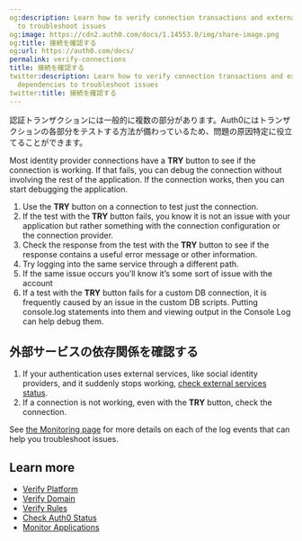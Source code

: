 ```yaml
---
og:description: Learn how to verify connection transactions and external service dependencies
  to troubleshoot issues
og:image: https://cdn2.auth0.com/docs/1.14553.0/img/share-image.png
og:title: 接続を確認する
og:url: https://auth0.com/docs/
permalink: verify-connections
title: 接続を確認する
twitter:description: Learn how to verify connection transactions and external service
  dependencies to troubleshoot issues
twitter:title: 接続を確認する
---
```


認証トランザクションには一般的に複数の部分があります。Auth0にはトランザクションの各部分をテストする方法が備わっているため、問題の原因特定に役立てることができます。

Most <Tooltip tip="Identity Provider (IdP): Service that stores and manages digital identities." cta="View Glossary" href="/docs/glossary?term=identity+provider">identity provider</Tooltip> connections have a **TRY** button to see if the connection is working. If that fails, you can debug the connection without involving the rest of the application. If the connection works, then you can start debugging the application.

1. Use the **TRY** button on a connection to test just the connection.
2. If the test with the **TRY** button fails, you know it is not an issue with your application but rather something with the connection configuration or the connection provider.
3. Check the response from the test with the **TRY** button to see if the response contains a useful error message or other information.
4. Try logging into the same service through a different path.
5. If the same issue occurs you’ll know it’s some sort of issue with the account
6. If a test with the **TRY** button fails for a custom DB connection, it is frequently caused by an issue in the custom DB scripts. Putting console.log statements into them and viewing output in the Console Log can help debug them.

## 外部サービスの依存関係を確認する

1. If your authentication uses external services, like social identity providers, and it suddenly stops working, [check external services status](/docs/deploy-monitor/monitor/check-external-services-status).
2. If a connection is not working, even with the **TRY** button, check the connection.

<Callout icon="file-lines" color="#0EA5E9" iconType="regular">

See [the Monitoring page](/docs/deploy-monitor/monitor) for more details on each of the log events that can help you troubleshoot issues.

</Callout>

## Learn more

* [Verify Platform](/docs/troubleshoot/basic-issues/verify-platform)
* [Verify Domain](/docs/troubleshoot/basic-issues/verify-domain)
* [Verify Rules](/docs/troubleshoot/basic-issues/verify-rules)
* [Check Auth0 Status](/docs/deploy-monitor/monitor/check-auth0-status)
* [Monitor Applications](/docs/deploy-monitor/monitor/monitor-applications)